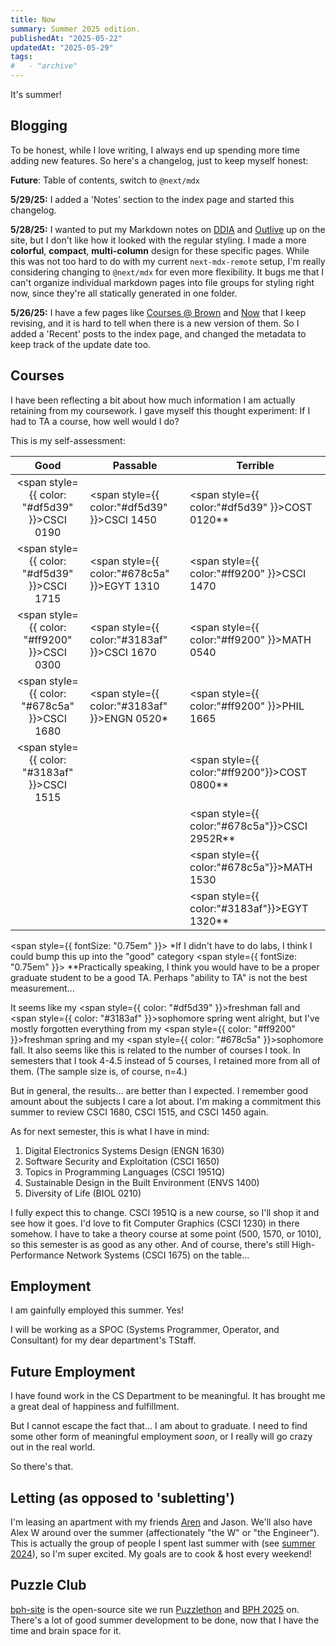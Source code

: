 ```yaml
---
title: Now
summary: Summer 2025 edition.
publishedAt: "2025-05-22"
updatedAt: "2025-05-29"
tags:
#   - "archive"
---
```


It's summer!

## Blogging

To be honest, while I love writing, I always end up spending more time adding new features. So here's a changelog, just to keep myself honest:

**Future**: Table of contents, switch to `@next/mdx`

**5/29/25:** I added a 'Notes' section to the index page and started this changelog.

**5/28/25:** I wanted to put my Markdown notes on [DDIA](/ddia) and [Outlive](/outlive) up on the site, but I don't like how it looked with the regular styling. I made a more **colorful**, **compact**, **multi-column** design for these specific pages. While this was not too hard to do with my current `next-mdx-remote` setup, I'm really considering changing to `@next/mdx` for even more flexibility. It bugs me that I can't organize individual markdown pages into file groups for styling right now, since they're all statically generated in one folder.

**5/26/25:** I have a few pages like [Courses @ Brown](/courses) and [Now](/now) that I keep revising, and it is hard to tell when there is a new version of them. So I added a 'Recent' posts to the index page, and changed the metadata to keep track of the update date too.

## Courses

I have been reflecting a bit about how much information I am actually retaining from my coursework. I gave myself this thought experiment: If I had to TA a course, how well would I do?

This is my self-assessment:

|                        Good                         | Passable                                             | Terrible                                               |
| :-------------------------------------------------: | ---------------------------------------------------- | ------------------------------------------------------ |
| <span style={{ color: "#df5d39" }}>CSCI 0190</span> | <span style={{ color:"#df5d39" }}>CSCI 1450</span>   | <span style={{ color:"#df5d39" }}>COST 0120\*\*</span> |
| <span style={{ color: "#df5d39" }}>CSCI 1715</span> | <span style={{ color:"#678c5a" }}>EGYT 1310</span>   | <span style={{ color:"#ff9200" }}>CSCI 1470</span>     |
| <span style={{ color: "#ff9200" }}>CSCI 0300</span> | <span style={{ color:"#3183af" }}>CSCI 1670</span>   | <span style={{ color:"#ff9200" }}>MATH 0540</span>     |
| <span style={{ color: "#678c5a" }}>CSCI 1680</span> | <span style={{ color:"#3183af" }}>ENGN 0520\*</span> | <span style={{ color:"#ff9200" }}>PHIL 1665</span>     |
| <span style={{ color: "#3183af" }}>CSCI 1515</span> |                                                      | <span style={{ color:"#ff9200"}}>COST 0800\*\*</span>  |
|                                                     |                                                      | <span style={{ color:"#678c5a"}}>CSCI 2952R\*\*</span> |
|                                                     |                                                      | <span style={{ color:"#678c5a"}}>MATH 1530</span>      |
|                                                     |                                                      | <span style={{ color:"#3183af"}}>EGYT 1320\*\*</span>  |

<span style={{ fontSize: "0.75em" }}>
  \*If I didn't have to do labs, I think I could bump this up into the "good"
  category
</span>
<span style={{ fontSize: "0.75em" }}>
  \*\*Practically speaking, I think you would have to be a proper graduate
  student to be a good TA. Perhaps "ability to TA" is not the best
  measurement...
</span>

It seems like my <span style={{ color: "#df5d39" }}>freshman fall</span> and <span style={{ color: "#3183af" }}>sophomore spring</span> went alright, but I've mostly forgotten everything from my <span style={{ color: "#ff9200" }}>freshman spring</span> and my <span style={{ color: "#678c5a" }}>sophomore fall</span>. It also seems like this is related to the number of courses I took. In semesters that I took 4-4.5 instead of 5 courses, I retained more from all of them. (The sample size is, of course, n=4.)

But in general, the results... are better than I expected. I remember good amount about the subjects I care a lot about. I'm making a commitment this summer to review CSCI 1680, CSCI 1515, and CSCI 1450 again.

As for next semester, this is what I have in mind:

1. Digital Electronics Systems Design (ENGN 1630)
2. Software Security and Exploitation (CSCI 1650)
3. Topics in Programming Languages (CSCI 1951Q)
4. Sustainable Design in the Built Environment (ENVS 1400)
5. Diversity of Life (BIOL 0210)

I fully expect this to change. CSCI 1951Q is a new course, so I'll shop it and see how it goes. I'd love to fit Computer Graphics (CSCI 1230) in there somehow. I have to take a theory course at some point (500, 1570, or 1010), so this semester is as good as any other. And of course, there's still High-Performance Network Systems (CSCI 1675) on the table...

## Employment

I am gainfully employed this summer. Yes!

I will be working as a SPOC (Systems Programmer, Operator, and Consultant) for my dear department's TStaff.

## Future Employment

I have found work in the CS Department to be meaningful. It has brought me a great deal of happiness and fulfillment.

But I cannot escape the fact that... I am about to graduate. I need to find some other form of meaningful employment _soon_, or I really will go crazy out in the real world.

So there's that.

## Letting (as opposed to 'subletting')

I'm leasing an apartment with my friends [Aren](https://arenguralp.com/) and Jason. We'll also have Alex W around over the summer (affectionately "the W" or "the Engineer"). This is actually the group of people I spent last summer with (see [summer 2024](/summer-2024-now)), so I'm super excited. My goals are to cook & host every weekend!

## Puzzle Club

[bph-site](https://github.com/brown-puzzle-hq/bph-site) is the open-source site we run [Puzzlethon](https://puzzlethon.brownpuzzle.club/) and [BPH 2025](https://www.brownpuzzlehunt.com/) on. There's a lot of good summer development to be done, now that I have the time and brain space for it.
